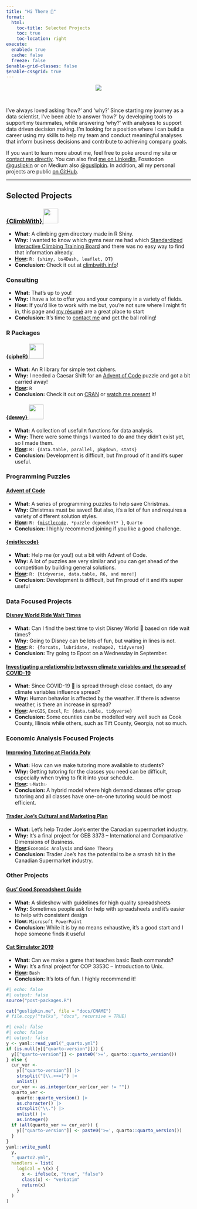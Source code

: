 ```yaml
---
title: "Hi There 👋"
format:
  html:
    toc-title: Selected Projects
    toc: true
    toc-location: right
execute: 
  enabled: true
  cache: false
  freeze: false
$enable-grid-classes: false
$enable-cssgrid: true
---
```


<style>
  code { white-space: normal; }
</style>

<center><img src="/assets/gus_headshot_new.jpg" style="max-width: 40%;"/></center>
<br>

I’ve always loved asking ‘how?’ and ‘why?’ Since starting my journey as a data scientist, I’ve been able to answer ‘how?’ by developing tools to support my teammates, while answering ‘why?’ with analyses to support data driven decision making. I’m looking for a position where I can build a career using my skills to help my team and conduct meaningful analyses that inform business decisions and contribute to achieving company goals.

If you want to learn more about me, feel free to poke around my site or [contact me directly](contact.html). You can also find [me on LinkedIn](https://www.linkedin.com/in/guslipkin/), Fosstodon <a href="https://fosstodon.org/@guslipkin">@guslipkin</a> or on Medium also <a href="https://guslipkin.medium.com">@guslipkin</a>. In addition, all my personal projects are public [on GitHub](https://github.com/guslipkin).

----

::: {.column-page}
## Selected Projects
:::
::: {.grid .column-page}
::: {.g-col-12 .g-col-sm-6 .d-grid}
::: {.g-col-12}
### [{ClimbWith} ![](https://raw.githubusercontent.com/guslipkin/ClimbWith/main/inst/app/www/favicon.ico){height=40}](https://climbwith.info/)
:::
::: {.g-col-12 .text-wrap}
- **What:** A climbing gym directory made in R Shiny.
- **Why:** I wanted to know which gyms near me had which [Standardized Interactive Climbing Training Board](https://gearjunkie.com/climbing/kilter-moon-grasshopper-more-interactive-climbing-training-boards-explained) and there was no easy way to find that information already.
- **[How](https://github.com/guslipkin/ClimbWith):** `R: {shiny, bs4Dash, leaflet, DT}`
- **Conclusion:** Check it out at [climbwith.info](https://climbwith.info)!
:::
:::
::: {.g-col-12 .g-col-sm-6 .d-grid}
::: {.g-col-12}
### Consulting
:::
::: {.g-col-12 .text-wrap}
- **What:** That's up to you!
- **Why:** I have a lot to offer you and your company in a variety of fields.
- **How:** If you'd like to work with me but, you're not sure where I might fit in, this page and [my résumé](resume.html) are a great place to start
- **Conclusion:** It's time to [contact me](contact.html) and get the ball rolling!
:::
:::
:::

::: {.column-page}
### R Packages
:::
::: {.grid .column-page}
::: {.g-col-12 .g-col-sm-6 .d-grid}
::: {.g-col-12}
#### [{cipheR} ![](https://raw.githubusercontent.com/guslipkin/cipheR/main/pkgdown/favicon/apple-touch-icon.png){height=40}](https://guslipkin.github.io/cipheR/)
:::
::: {.g-col-12 .d-flex .align-items-start}
- **What:** An R library for simple text ciphers.
- **Why:** I needed a Caesar Shift for an [Advent of Code](https://guslipkin.github.io/AdventOfCode/) puzzle and got a bit carried away!
- **[How](https://github.com/guslipkin/cipher):** `R`
- **Conclusion:** Check it out on [CRAN](https://cran.r-project.org/package=cipheR) or [watch me present](/presentations/2023-02-11-cipheR-page.html) it!
:::
:::
::: {.g-col-12 .g-col-sm-6 .d-grid}
::: {.g-col-12}
#### [{dewey} ![](https://raw.githubusercontent.com/guslipkin/dewey/main/pkgdown/favicon/apple-touch-icon.png){height=40}](https://guslipkin.github.io/dewey/)
:::
::: {.g-col-12}
- **What:** A collection of useful `R` functions for data analysis.
- **Why:** There were some things I wanted to do and they didn't exist yet, so I made them.
- **[How](https://github.com/guslipkin/dewey):** `R: {data.table, parallel, pkgdown, stats}`
- **Conclusion:** Development is difficult, but I'm proud of it and it's super useful.
:::
:::
:::

::: {.column-page}
### Programming Puzzles
:::
::: {.grid .column-page}
::: {.g-col-12 .g-col-sm-6 .d-grid}
::: {.g-col-12}
#### [Advent of Code](https://guslipkin.github.io/AdventOfCode/)
:::
::: {.g-col-12 .text-wrap}
- **What:** A series of programming puzzles to help save Christmas.
- **Why:** Christmas must be saved! But also, it's a lot of fun and requires a variety of different solution styles.
- **[How](https://github.com/guslipkin/AdventOfCode):** `R: {`[`mistlecode`](https://guslipkin.github.io/mistlecode/)`, *puzzle dependent* }`, `Quarto`
- **Conclusion:** I highly recommend joining if you like a good challenge.
:::
:::
::: {.g-col-12 .g-col-sm-6 .d-grid}
::: {.g-col-12}
#### [{mistlecode}](https://guslipkin.github.io/mistlecode/)
:::
::: {.g-col-12}
- **What:** Help me (or you!) out a bit with Advent of Code.
- **Why:** A lot of puzzles are very similar and you can get ahead of the competition by building general solutions.
- **[How](https://github.com/guslipkin/dewey):** `R: {tidyverse, data.table, R6, and more!}`
- **Conclusion:** Development is difficult, but I'm proud of it and it's super useful
:::
:::
:::


::: {.column-page}
### Data Focused Projects
:::
::: {.grid .column-page}
::: {.g-col-12 .g-col-sm-6 .d-grid}
::: {.g-col-12}
#### [Disney World Ride Wait Times](../presentations/disney_world_ride_wait_times.html)
:::
::: {.g-col-12 .d-flex .align-items-start}
- **What:** Can I find the best time to visit Disney World 🏰 based on ride wait times?
- **Why:** Going to Disney can be lots of fun, but waiting in lines is not.
- **[How](https://github.com/guslipkin/disney_ds):** `R: {forcats, lubridate, reshape2, tidyverse}`
- **Conclusion:** Try going to Epcot on a Wednesday in September.
:::
:::
::: {.g-col-12 .g-col-sm-6 .d-grid}
::: {.g-col-12}
#### [Investigating a relationship between climate variables and the spread of COVID-19](../presentations/covid_time_series_gis.html)
:::
::: {.g-col-12}
- **What:** Since COVID-19 🦠 is spread through close contact, do any climate variables influence spread?
- **Why:** Human behavior is affected by the weather. If there is adverse weather, is there an increase in spread?
- **[How](https://github.com/guslipkin/COVID-TimeSeries-GIS):** `ArcGIS`, `Excel`, `R: {data.table, tidyverse}`
- **Conclusion:** Some counties can be modelled very well such as Cook County, Illinois while others, such as Tift County, Georgia, not so much.
:::
:::
:::

::: {.column-page}
### Economic Analysis Focused Projects
:::
::: {.grid .column-page}
::: {.g-col-12 .g-col-sm-6 .d-grid}
::: {.g-col-12}
#### [Improving Tutoring at Florida Poly](../presentations/tutoring_at_poly.html)
:::
::: {.g-col-12 .text-wrap}
- **What:** How can we make tutoring more available to students?
- **Why:** Getting tutoring for the classes you need can be difficult, especially when trying to fit it into your schedule.
- **[How](https://github.com/guslipkin/Fall2021/tree/main/ECO%203930%20%7E%20Contemporary%20Economics/Final%20Paper):** `✨Math✨`
- **Conclusion:** A hybrid model where high demand classes offer group tutoring and all classes have one-on-one tutoring would be most efficient.
:::
:::
::: {.g-col-12 .g-col-sm-6 .d-grid}
::: {.g-col-12}
#### [Trader Joe's Cultural and Marketing Plan](../presentations/trader_joes_cultural_marketing_plan.html)
:::
::: {.g-col-12}
- **What:** Let's help Trader Joe's enter the Canadian supermarket industry.
- **Why:** It's a final project for GEB 3373 – International and Comparative Dimensions of Business.
- **[How](https://github.com/guslipkin/Spring2021/blob/main/GEB%203373%20%7E%20International%20Comparative%20Dimensions/GEB%203373%20Final%20Project):**`Economic Analysis` and `Game Theory`
- **Conclusion:** Trader Joe's has the potential to be a smash hit in the Canadian Supermarket industry.
:::
:::
:::

::: {.column-page}
### Other Projects
:::
::: {.grid .column-page}
::: {.g-col-12 .g-col-sm-6 .d-grid}
::: {.g-col-12}
#### [Gus' Good Spreadsheet Guide](../presentations/spreadsheet_guide.html)
:::
::: {.g-col-12 .text-wrap}
- **What:** A slideshow with guidelines for high quality spreadsheets</li>
- **Why:** Sometimes people ask for help with spreadsheets and it's easier to help with consistent design
- **How:** `Microsoft PowerPoint`
- **Conclusion:** While it is by no means exhaustive, it's a good start and I hope someone finds it useful
:::
:::
::: {.g-col-12 .g-col-sm-6 .d-grid}
::: {.g-col-12}
#### [Cat Simulator 2019](../presentations/cat_simulator_2019.html)
:::
::: {.g-col-12}
- **What:** Can we make a game that teaches basic Bash commands?
- **Why:** It's a final project for COP 3353C – Introduction to Unix.</li>
- **[How](https://github.com/guslipkin/Lark):** `Bash`
- **Conclusion:** It's lots of fun. I highly recommend it!
:::
:::
:::

```r
#| echo: false
#| output: false
source("post-packages.R")

cat("guslipkin.me", file = "docs/CNAME")
# file.copy("talks", "docs", recursive = TRUE)
```

```r
#| eval: false
#| echo: false
#| output: false
y <- yaml::read_yaml("_quarto.yml")
if (is.null(y[["quarto-version"]])) {
  y[["quarto-version"]] <- paste0('>=', quarto::quarto_version())
} else {
  cur_ver <-
    y[["quarto-version"]] |>
    strsplit("[\\.<>=]") |>
    unlist()
  cur_ver <- as.integer(cur_ver[cur_ver != ""])
  quarto_ver <- 
    quarto::quarto_version() |>
    as.character() |>
    strsplit("\\.") |>
    unlist() |>
    as.integer()
  if (all(quarto_ver >= cur_ver)) { 
    y[["quarto-version"]] <- paste0('>=', quarto::quarto_version())
  }
}
yaml::write_yaml(
  y, 
  "_quarto2.yml", 
  handlers = list(
    logical = \(x) {
      x <- ifelse(x, "true", "false")
      class(x) <- "verbatim"
      return(x)
    }
  )
)
```

